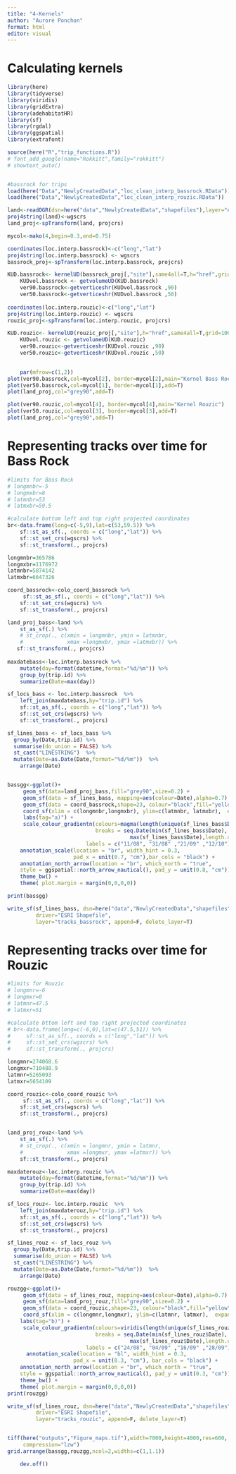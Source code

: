 ```yaml
---
title: "4-Kernels"
author: "Aurore Ponchon"
format: html
editor: visual
---
```


# Calculating kernels

```r

library(here)
library(tidyverse)
library(viridis)
library(gridExtra)
library(adehabitatHR)
library(sf)
library(rgdal)
library(ggspatial)
library(extrafont)

source(here("R","trip_functions.R"))
# font_add_google(name="Rokkitt",family="rokkitt")
# showtext_auto()


#bassrock for trips
load(here("Data","NewlyCreatedData","loc_clean_interp_bassrock.RData"))
load(here("Data","NewlyCreatedData","loc_clean_interp_rouzic.RData"))

land<-readOGR(dsn=here("data","NewlyCreatedData","shapefiles"),layer="euro_afri_map")
proj4string(land)<-wgscrs
land_proj<-spTransform(land, projcrs)

mycol<-mako(4,begin=0.3,end=0.75)

coordinates(loc.interp.bassrock)<-c("long","lat")
proj4string(loc.interp.bassrock) <- wgscrs
bassrock_proj<-spTransform(loc.interp.bassrock, projcrs)

KUD.bassrock<- kernelUD(bassrock_proj[,"site"],same4all=T,h="href",grid=1000)
    KUDvol.bassrock <- getvolumeUD(KUD.bassrock)
    ver90.bassrock<-getverticeshr(KUDvol.bassrock ,90)
    ver50.bassrock<-getverticeshr(KUDvol.bassrock ,50)
  
coordinates(loc.interp.rouzic)<-c("long","lat")
proj4string(loc.interp.rouzic) <- wgscrs
rouzic_proj<-spTransform(loc.interp.rouzic, projcrs)

KUD.rouzic<- kernelUD(rouzic_proj[,"site"],h="href",same4all=T,grid=1000)
    KUDvol.rouzic <- getvolumeUD(KUD.rouzic)
    ver90.rouzic<-getverticeshr(KUDvol.rouzic ,90)
    ver50.rouzic<-getverticeshr(KUDvol.rouzic ,50)

 
    par(mfrow=c(1,2))    
plot(ver90.bassrock,col=mycol[2], border=mycol[2],main="Kernel Bass Rock")
plot(ver50.bassrock,col=mycol[1], border=mycol[1],add=T)
plot(land_proj,col="grey90",add=T)

plot(ver90.rouzic,col=mycol[4], border=mycol[4],main="Kernel Rouzic")
plot(ver50.rouzic,col=mycol[3], border=mycol[3],add=T)
plot(land_proj,col="grey90",add=T)

```

# Representing tracks over time for Bass Rock

```r

#limits for Bass Rock
# longmnbr=-5
# longmxbr=8
# latmnbr=53
# latmxbr=59.5

#calculate bottom left and top right projected coordinates
br<-data.frame(long=c(-5,9),lat=c(53,59.5)) %>%
    sf::st_as_sf(., coords = c("long","lat")) %>%
    sf::st_set_crs(wgscrs) %>%
    sf::st_transform(., projcrs)

longmnbr=365786
longmxbr=1176972
latmnbr=5874142
latmxbr=6647326

coord_bassrock<-colo_coord_bassrock %>% 
     sf::st_as_sf(., coords = c("long","lat")) %>% 
    sf::st_set_crs(wgscrs) %>% 
    sf::st_transform(., projcrs)

land_proj_bass<-land %>% 
    st_as_sf(.) %>% 
    # st_crop(., c(xmin = longmnbr, ymin = latmnbr, 
    #              xmax =longmxbr, ymax =latmxbr)) %>% 
   sf::st_transform(., projcrs)
 
maxdatebass<-loc.interp.bassrock %>% 
    mutate(day=format(datetime,format="%d/%m")) %>% 
    group_by(trip.id) %>% 
    summarize(Date=max(day))

sf_locs_bass <- loc.interp.bassrock  %>% 
    left_join(maxdatebass,by="trip.id") %>% 
    sf::st_as_sf(., coords = c("long","lat")) %>% 
    sf::st_set_crs(wgscrs) %>% 
    sf::st_transform(., projcrs) 

sf_lines_bass <- sf_locs_bass %>% 
  group_by(Date,trip.id) %>%
  summarise(do_union = FALSE) %>%
  st_cast("LINESTRING")  %>% 
  mutate(Date=as.Date(Date,format="%d/%m"))  %>% 
    arrange(Date)


bassgg<-ggplot()+
     geom_sf(data=land_proj_bass,fill="grey90",size=0.2) +   
     geom_sf(data = sf_lines_bass, mapping=aes(colour=Date),alpha=0.7) +
     geom_sf(data = coord_bassrock,shape=23, colour="black",fill="yellow", size=3) + 
     coord_sf(xlim = c(longmnbr,longmxbr), ylim=c(latmnbr, latmxbr),  expand = FALSE) +
     labs(tag="a)") +
     scale_colour_gradientn(colours=magma(length(unique(sf_lines_bass$Date))),
                            breaks = seq.Date(min(sf_lines_bass$Date),
                                       max(sf_lines_bass$Date),length.out=4),
                         labels = c("11/08", "31/08" ,"21/09" ,"12/10")) +
    annotation_scale(location = "br", width_hint = 0.3,
                     pad_x = unit(0.7, "cm"),bar_cols = "black") +
    annotation_north_arrow(location = "br", which_north = "true",
    style = ggspatial::north_arrow_nautical(), pad_y = unit(0.8, "cm")) +
    theme_bw() +
    theme( plot.margin = margin(0,0,0,0))

print(bassgg)

write_sf(sf_lines_bass, dsn=here("data","NewlyCreatedData","shapefiles"),
         driver="ESRI Shapefile",
         layer="tracks_bassrock", append=F, delete_layer=T)
```

# Representing tracks over time for Rouzic

```r

#limits for Rouzic
# longmnr=-6
# longmxr=0
# latmnr=47.5
# latmxr=51

#calculate bttom left and top right projected coordinates
# br<-data.frame(long=c(-6,0),lat=c(47.5,51)) %>% 
#     sf::st_as_sf(., coords = c("long","lat")) %>% 
#     sf::st_set_crs(wgscrs) %>% 
#     sf::st_transform(., projcrs)

longmnr=274068.6
longmxr=710488.9
latmnr=5265093
latmxr=5654109

coord_rouzic<-colo_coord_rouzic %>% 
     sf::st_as_sf(., coords = c("long","lat")) %>% 
    sf::st_set_crs(wgscrs) %>% 
    sf::st_transform(., projcrs)


land_proj_rouz<-land %>% 
    st_as_sf(.) %>% 
    # st_crop(., c(xmin = longmnr, ymin = latmnr, 
    #              xmax =longmxr, ymax =latmxr)) %>% 
    sf::st_transform(., projcrs)   

maxdaterouz<-loc.interp.rouzic %>% 
    mutate(day=format(datetime,format="%d/%m")) %>% 
    group_by(trip.id) %>% 
    summarize(Date=max(day))

sf_locs_rouz<- loc.interp.rouzic  %>% 
    left_join(maxdaterouz,by="trip.id") %>% 
    sf::st_as_sf(., coords = c("long","lat")) %>% 
    sf::st_set_crs(wgscrs) %>% 
    sf::st_transform(., projcrs) 

sf_lines_rouz <- sf_locs_rouz %>% 
  group_by(Date,trip.id) %>%
  summarise(do_union = FALSE) %>%
  st_cast("LINESTRING") %>% 
  mutate(Date=as.Date(Date,format="%d/%m"))  %>% 
    arrange(Date)

rouzgg<-ggplot()+
     geom_sf(data = sf_lines_rouz, mapping=aes(colour=Date),alpha=0.7) +
     geom_sf(data=land_proj_rouz,fill="grey90",size=0.2) +   
     geom_sf(data = coord_rouzic,shape=23, colour="black",fill="yellow", size=3) + 
     coord_sf(xlim = c(longmnr,longmxr), ylim=c(latmnr, latmxr),  expand = FALSE) +
    labs(tag="b)") +
     scale_colour_gradientn(colours=viridis(length(unique(sf_lines_rouz$Date))),
                            breaks = seq.Date(min(sf_lines_rouz$Date),
                                       max(sf_lines_rouz$Date),length.out=4),
                         labels = c("24/08", "04/09" ,"16/09" ,"28/09")) +
      annotation_scale(location = "bl", width_hint = 0.3,
                     pad_x = unit(0.3, "cm"), bar_cols = "black") +
    annotation_north_arrow(location = "br", which_north = "true",
    style = ggspatial::north_arrow_nautical(), pad_y = unit(0.3, "cm")) +
    theme_bw() +
    theme( plot.margin = margin(0,0,0,0))
print(rouzgg)

write_sf(sf_lines_rouz, dsn=here("data","NewlyCreatedData","shapefiles"),
         driver="ESRI Shapefile",
         layer="tracks_rouzic", append=F, delete_layer=T)


tiff(here("outputs","Figure_maps.tif"),width=7000,height=4000,res=600,
     compression="lzw")
grid.arrange(bassgg,rouzgg,ncol=2,widths=c(1,1.1)) 

    dev.off()     
```
